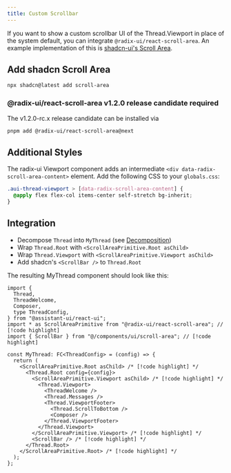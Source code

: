 ```yaml
---
title: Custom Scrollbar
---
```


If you want to show a custom scrollbar UI of the Thread.Viewport in place of the system default, you can integrate `@radix-ui/react-scroll-area`.
An example implementation of this is [shadcn-ui's Scroll Area](https://ui.shadcn.com/docs/components/scroll-area).

## Add shadcn Scroll Area

```sh
npx shadcn@latest add scroll-area
```

### @radix-ui/react-scroll-area v1.2.0 release candidate required

The v1.2.0-rc.x release candidate can be installed via

```sh
pnpm add @radix-ui/react-scroll-area@next
```

## Additional Styles

The radix-ui Viewport component adds an intermediate `<div data-radix-scroll-area-content>` element.
Add the following CSS to your `globals.css`:

```css title="@/app/globals.css"
.aui-thread-viewport > [data-radix-scroll-area-content] {
  @apply flex flex-col items-center self-stretch bg-inherit;
}
```

## Integration

- Decompose `Thread` into `MyThread` (see [Decomposition](/docs/ui/styled/Decomposition))
- Wrap `Thread.Root` with `<ScrollAreaPrimitive.Root asChild>`
- Wrap `Thread.Viewport` with `<ScrollAreaPrimitive.Viewport asChild>`
- Add shadcn's `<ScrollBar />` to `Thread.Root`

The resulting MyThread component should look like this:

```tsx
import {
  Thread,
  ThreadWelcome,
  Composer,
  type ThreadConfig,
} from "@assistant-ui/react-ui";
import * as ScrollAreaPrimitive from "@radix-ui/react-scroll-area"; // [!code highlight]
import { ScrollBar } from "@/components/ui/scroll-area"; // [!code highlight]

const MyThread: FC<ThreadConfig> = (config) => {
  return (
    <ScrollAreaPrimitive.Root asChild> /* [!code highlight] */
      <Thread.Root config={config}>
        <ScrollAreaPrimitive.Viewport asChild> /* [!code highlight] */
          <Thread.Viewport>
            <ThreadWelcome />
            <Thread.Messages />
            <Thread.ViewportFooter>
              <Thread.ScrollToBottom />
              <Composer />
            </Thread.ViewportFooter>
          </Thread.Viewport>
        </ScrollAreaPrimitive.Viewport> /* [!code highlight] */
        <ScrollBar /> /* [!code highlight] */
      </Thread.Root>
    </ScrollAreaPrimitive.Root> /* [!code highlight] */
  );
};
```
